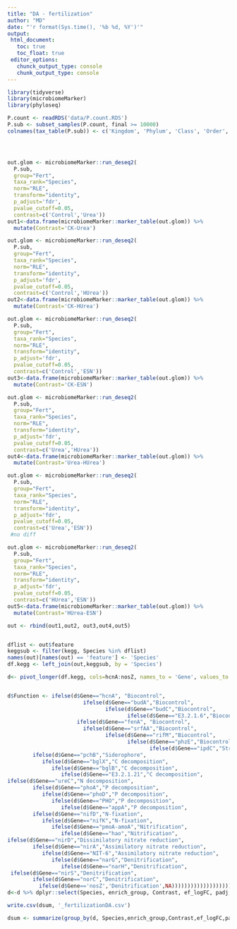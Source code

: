 ```yaml
---
title: "DA - fertilization"
author: "MD"
date: "'r format(Sys.time(), '%b %d, %Y')'"
output: 
 html_document:
   toc: true
   toc_float: true
 editor_options:
   chunck_output_type: console
   chunk_output_type: console
---
```

```r
library(tidyverse)
library(microbiomeMarker)
library(phyloseq)
```


```r
P.count <- readRDS('data/P.count.RDS')
P.sub <- subset_samples(P.count, final >= 10000)
colnames(tax_table(P.sub)) <- c('Kingdom', 'Phylum', 'Class', 'Order', 'Family', 'Genus', 'Species')




out.glom <- microbiomeMarker::run_deseq2(
  P.sub, 
  group="Fert",
  taxa_rank="Species",
  norm="RLE",
  transform="identity",
  p_adjust='fdr', 
  pvalue_cutoff=0.05,
  contrast=c('Control','Urea'))
out1<-data.frame(microbiomeMarker::marker_table(out.glom)) %>% 
  mutate(Contrast='CK-Urea')

out.glom <- microbiomeMarker::run_deseq2(
  P.sub, 
  group="Fert",
  taxa_rank="Species",
  norm="RLE",
  transform="identity",
  p_adjust='fdr', 
  pvalue_cutoff=0.05,
  contrast=c('Control','HUrea'))
out2<-data.frame(microbiomeMarker::marker_table(out.glom)) %>% 
  mutate(Contrast='CK-HUrea')

out.glom <- microbiomeMarker::run_deseq2(
  P.sub, 
  group="Fert",
  taxa_rank="Species",
  norm="RLE",
  transform="identity",
  p_adjust='fdr', 
  pvalue_cutoff=0.05,
  contrast=c('Control','ESN'))
out3<-data.frame(microbiomeMarker::marker_table(out.glom)) %>% 
  mutate(Contrast='CK-ESN')

out.glom <- microbiomeMarker::run_deseq2(
  P.sub, 
  group="Fert",
  taxa_rank="Species",
  norm="RLE",
  transform="identity",
  p_adjust='fdr', 
  pvalue_cutoff=0.05,
  contrast=c('Urea','HUrea'))
out4<-data.frame(microbiomeMarker::marker_table(out.glom)) %>% 
  mutate(Contrast='Urea-HUrea')

out.glom <- microbiomeMarker::run_deseq2(
  P.sub, 
  group="Fert",
  taxa_rank="Species",
  norm="RLE",
  transform="identity",
  p_adjust='fdr', 
  pvalue_cutoff=0.05,
  contrast=c('Urea','ESN'))
 #no diff

out.glom <- microbiomeMarker::run_deseq2(
  P.sub, 
  group="Fert",
  taxa_rank="Species",
  norm="RLE",
  transform="identity",
  p_adjust='fdr', 
  pvalue_cutoff=0.05,
  contrast=c('HUrea','ESN'))
out5<-data.frame(microbiomeMarker::marker_table(out.glom)) %>% 
  mutate(Contrast='HUrea-ESN')

out <- rbind(out1,out2, out3,out4,out5)


dflist <- out$feature
keggsub <- filter(kegg, Species %in% dflist)
names(out)[names(out) == 'feature'] <- 'Species'
df.kegg <- left_join(out,keggsub, by = 'Species')

d<- pivot_longer(df.kegg, cols=hcnA:nosZ, names_to = 'Gene', values_to = 'value') %>%   filter(!value==0)


d$Function <- ifelse(d$Gene=="hcnA", "Biocontrol",
                        ifelse(d$Gene=="budA","Biocontrol",
                               ifelse(d$Gene=="budC","Biocontrol",
                                      ifelse(d$Gene=="E3.2.1.6","Biocontrol",                                             ifelse(d$Gene=="E3.2.1.14","Biocontrol",                                                    ifelse(d$Gene=="phlD","Biocontrol",                                                       ifelse(d$Gene=="ituA","Biocontrol",  
                      ifelse(d$Gene=="fenA", "Biocontrol",
                        ifelse(d$Gene=="srfAA","Biocontrol",
                               ifelse(d$Gene=="rifM","Biocontrol",
                                      ifelse(d$Gene=="phzE","Biocontrol",
                                             ifelse(d$Gene=="ipdC","Stress",                                                    ifelse(d$Gene=="acdS","Stress",                                                           ifelse(d$Gene=="mbtI","Siderophore",                                                    ifelse(d$Gene=="entA", "Siderophore",
        ifelse(d$Gene=="pchB","Siderophore",
           ifelse(d$Gene=="bglX","C decomposition",
              ifelse(d$Gene=="bglB","C decomposition",
                 ifelse(d$Gene=="E3.2.1.21","C decomposition",                                          ifelse(d$Gene=="amiE","N decomposition",    
ifelse(d$Gene=="ureC","N decomposition",                                                    ifelse(d$Gene=="pqqC", "PO4 solubility",
        ifelse(d$Gene=="phoA","P decomposition",
           ifelse(d$Gene=="phoD","P decomposition",
              ifelse(d$Gene=="PHO","P decomposition",
                 ifelse(d$Gene=="appA","P decomposition",                                          ifelse(d$Gene=="phoN","P decomposition",                             ifelse(d$Gene=="aslA","S decomposition",                                                    ifelse(d$Gene=="nifH", "N-fixation",
        ifelse(d$Gene=="nifD","N-fixation",
           ifelse(d$Gene=="nifK","N-fixation",
              ifelse(d$Gene=="pmoA-amoA","Nitrification",
                 ifelse(d$Gene=="hao","Nitrification",                                          ifelse(d$Gene=="nirB","Dissimilatory nitrate reduction",    
ifelse(d$Gene=="nirD","Dissimilatory nitrate reduction",                                   ifelse(d$Gene=="nrfA", "Dissimilatory nitrate reduction",
        ifelse(d$Gene=="nirA","Assimilatory nitrate reduction",
           ifelse(d$Gene=="NIT-6","Assimilatory nitrate reduction",
              ifelse(d$Gene=="narG","Denitrification",
                 ifelse(d$Gene=="narH","Denitrification",                                          ifelse(d$Gene=="nirK","Denitrification",    
 ifelse(d$Gene=="nirS","Denitrification",                                   ifelse(d$Gene=="norB", "Denitrification",
        ifelse(d$Gene=="norC","Denitrification",
          ifelse(d$Gene=='nosZ','Denitrification',NA)))))))))))))))))))))))))))))))))))))))))))))
d<-d %>% dplyr::select(Species, enrich_group, Contrast, ef_logFC, padj, Gene, Function)

write.csv(dsum, '_fertilizationDA.csv')

dsum <- summarize(group_by(d, Species,enrich_group,Contrast,ef_logFC,padj,Function))
```

 